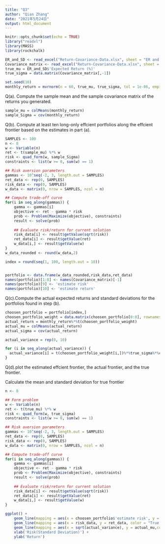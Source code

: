 ```yaml
---
title: "Q3"
author: "Qian Zhang"
date: "2021年5月24日"
output: html_document
---
```


```r
knitr::opts_chunk$set(echo = TRUE)
library("readxl")
library(MASS)
library(rockchalk)
```


```r
ER_and_SD <- read_excel("Return-Covariance-Data.xlsx", sheet = "ER and SD")
Covariance_matrix <- read_excel("Return-Covariance-Data.xlsx", sheet = "Covariance matrix")
true_mu = ER_and_SD$'Expected Return (%)'
true_sigma = data.matrix(Covariance_matrix[,-1])
```


```r
set.seed(10)
monthly_return = mvrnorm(n = 60, true_mu, true_sigma, tol = 1e-06, empirical = FALSE)
```

Q(a). Compute the sample mean and the sample covariance matrix of the returns you generated.
```r
sample_mu = colMeans(monthly_return)
sample_Sigma = cov(monthly_return)
```


Q(b). Compute at least ten long-only effcient portfolios along the effcient frontier based on the estimates in part (a).
```r
SAMPLES <- 100
n <- 8
w <- Variable(n)
ret <- t(sample_mu) %*% w
risk <- quad_form(w, sample_Sigma)
constraints <- list(w >= 0, sum(w) == 1)

## Risk aversion parameters
gammas <- 10^seq(-2, 3, length.out = SAMPLES)
ret_data <- rep(0, SAMPLES)
risk_data <- rep(0, SAMPLES)
w_data <- matrix(0, nrow = SAMPLES, ncol = n)

## Compute trade-off curve
for(i in seq_along(gammas)) {
    gamma <- gammas[i]
    objective <- ret - gamma * risk
    prob <- Problem(Maximize(objective), constraints)
    result <- solve(prob)
    
    ## Evaluate risk/return for current solution
    risk_data[i] <- result$getValue(sqrt(risk))
    ret_data[i] <- result$getValue(ret)
    w_data[i,] <- result$getValue(w)
}
w_data_rounded <- round(w_data,2)
```


```r
index = round(seq(1, 100, length.out = 10))


portfolio <- data.frame(w_data_rounded,risk_data,ret_data)
names(portfolio)[1:8] <- names(Covariance_matrix)[-1]
names(portfolio)[9] <- 'estimate risk'
names(portfolio)[10] <- 'estimate return'
```


Q(c).Compute the actual expected returns and standard deviations for the portfolios found in step (b).
```r


choosen_portfolio = portfolio[index,]
choosen_portfolio_weight = data.matrix(choosen_portfolio[0:8], rownames.force = NA)
actual_return = monthly_return%*%t(choosen_portfolio_weight)
actual_mu = colMeans(actual_return)
actual_sigma = cov(actual_return)

actual_variance = rep(0, 10)

for (i in seq_along(actual_variance)) {
  actual_variance[i] = t(choosen_portfolio_weight[i,])%*%true_sigma%*%choosen_portfolio_weight[i,]
}
```


Q(d).plot the estimated effcient frontier, the actual frontier, and the true frontier. 


Calculate the mean and standard deviation for true frontier
```r
n <- 8

## Form problem
w <- Variable(n)
ret <- t(true_mu) %*% w
risk <- quad_form(w, true_sigma)
constraints <- list(w >= 0, sum(w) == 1)

## Risk aversion parameters
gammas <- 10^seq(-2, 3, length.out = SAMPLES)
ret_data <- rep(0, SAMPLES)
risk_data <- rep(0, SAMPLES)
w_data <- matrix(0, nrow = SAMPLES, ncol = n)

## Compute trade-off curve
for(i in seq_along(gammas)) {
    gamma <- gammas[i]
    objective <- ret - gamma * risk
    prob <- Problem(Maximize(objective), constraints)
    result <- solve(prob)
    
    ## Evaluate risk/return for current solution
    risk_data[i] <- result$getValue(sqrt(risk))
    ret_data[i] <- result$getValue(ret)
    w_data[i,] <- result$getValue(w)
}
```



```r

ggplot() +
    geom_line(mapping = aes(x = choosen_portfolio$'estimate risk', y = choosen_portfolio$'estimate return',colour  = "Estimated Effcient Frontier") ) +
    geom_line(mapping = aes(x = risk_data, y = ret_data, color = "True Effcient Frontier")) +
    geom_line(mapping = aes(x = sqrt(actual_variance), y = actual_mu,colour  = "Actual Effcient Frontier") ) +
    xlab('Risk(Standard Deviation)') +
    ylab('Return')


```


